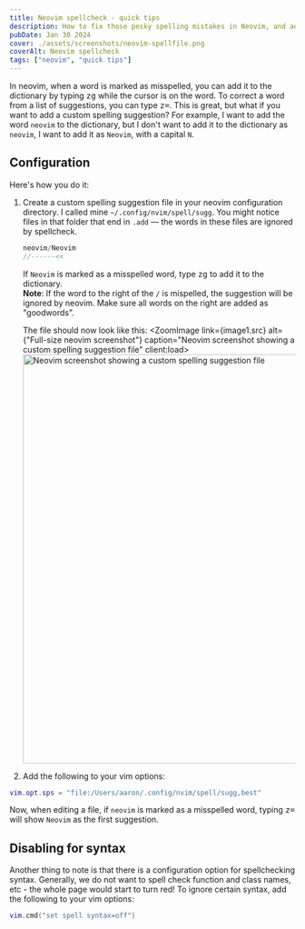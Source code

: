 ```yaml
---
title: Neovim spellcheck - quick tips
description: How to fix those pesky spelling mistakes in Neovim, and add custom spelling suggestions.
pubDate: Jan 30 2024
cover: ./assets/screenshots/neovim-spellfile.png
coverAlt: Neovim spellcheck
tags: ["neovim", "quick tips"]
---
```



In neovim, when a word is marked as misspelled, you can add it to the dictionary
by typing <kbd>zg</kbd> while the cursor is on the word. To correct a word from a list of
suggestions, you can type <kbd>z=</kbd>. This is great, but what if you want to add a
custom spelling suggestion? For example, I want to add the word `neovim` to the
dictionary, but I don't want to add it to the dictionary as `neovim`, I want to
add it as `Neovim`, with a capital `N`.

## Configuration
Here's how you do it:

1. Create a custom spelling suggestion file in your neovim configuration
   directory. I called mine `~/.config/nvim/spell/sugg`. You might notice files
   in that folder that end in `.add` — the words in these files are
   ignored by spellcheck.

   ```js annotate
   neovim/Neovim
   //------<<
   ```

   If `Neovim` is marked as a misspelled word, type <kbd>zg</kbd> to add it to the
   dictionary.
   \
   **Note**: If the word to the right of the `/` is mispelled, the suggestion
   will be ignored by neovim. Make sure all words on the right are added as
   "goodwords".

   The file should now look like this:
   <ZoomImage link={image1.src} alt={"Full-size neovim screenshot"} caption="Neovim screenshot showing a custom spelling suggestion file" client:load>
     <Image src={image1} width="720"
       alt="Neovim screenshot showing a custom spelling suggestion file"
      class="max-h-full max-w-full m-0"
      />
   </ZoomImage>

1. Add the following to your vim options:

```lua
vim.opt.sps = "file:/Users/aaron/.config/nvim/spell/sugg,best"
```

Now, when editing a file, if `neovim` is marked as a misspelled word, typing
<kbd>z=</kbd> will show `Neovim` as the first suggestion.

## Disabling for syntax
Another thing to note is that there is a configuration option for spellchecking
syntax. Generally, we do not want to spell check function and class names, etc -
the whole page would start to turn red! To ignore certain syntax, add the
following to your vim options:

```lua
vim.cmd("set spell syntax=off")
```

